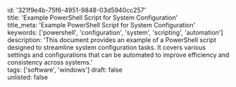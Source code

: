 id: '321f9e4b-75f6-4951-9848-03d5940cc257'  
title: 'Example PowerShell Script for System Configuration'  
title_meta: 'Example PowerShell Script for System Configuration'  
keywords: ['powershell', 'configuration', 'system', 'scripting', 'automation']  
description: 'This document provides an example of a PowerShell script designed to streamline system configuration tasks. It covers various settings and configurations that can be automated to improve efficiency and consistency across systems.'  
tags: ['software', 'windows']
draft: false  
unlisted: false  












